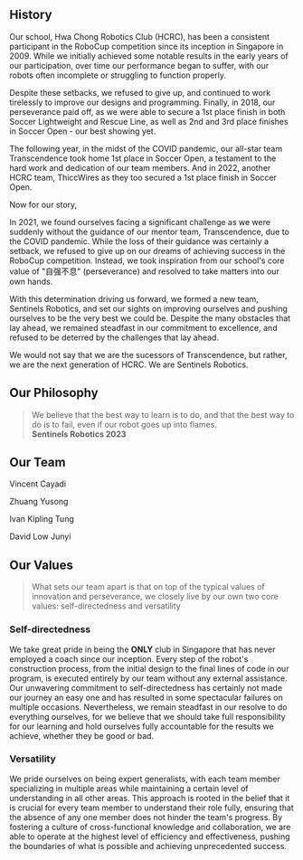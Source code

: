 
## History

Our school, Hwa Chong Robotics Club (HCRC), has been a consistent participant in the RoboCup competition since its inception in Singapore in 2009. While we initially achieved some notable results in the early years of our participation, over time our performance began to suffer, with our robots often incomplete or struggling to function properly.

Despite these setbacks, we refused to give up, and continued to work tirelessly to improve our designs and programming. Finally, in 2018, our perseverance paid off, as we were able to secure a 1st place finish in both Soccer Lightweight and Rescue Line, as well as 2nd and 3rd place finishes in Soccer Open - our best showing yet.

The following year, in the midst of the COVID pandemic, our all-star team Transcendence took home 1st place in Soccer Open, a testament to the hard work and dedication of our team members. And in 2022, another HCRC team, ThiccWires as they too secured a 1st place finish in Soccer Open.

Now for our story,

In 2021, we found ourselves facing a significant challenge as we were suddenly without the guidance of our mentor team, Transcendence, due to the COVID pandemic. While the loss of their guidance was certainly a setback, we refused to give up on our dreams of achieving success in the RoboCup competition. Instead, we took inspiration from our school's core value of "自强不息" (perseverance) and resolved to take matters into our own hands.

With this determination driving us forward, we formed a new team, Sentinels Robotics, and set our sights on improving ourselves and pushing ourselves to be the very best we could be. Despite the many obstacles that lay ahead, we remained steadfast in our commitment to excellence, and refused to be deterred by the challenges that lay ahead.

We would not say that we are the sucessors of Transcendence, but rather, we are the next generation of HCRC. We are Sentinels Robotics.

## Our Philosophy

> We believe that the best way to learn is to do, and that the best way to do is to fail, even if our robot goes up into flames.  
> **Sentinels Robotics 2023**

## Our Team

Vincent Cayadi

Zhuang Yusong

Ivan Kipling Tung

David Low Junyi

## Our Values

> What sets our team apart is that on top of the typical values of innovation and perseverance, we closely live by our own two core values: self-directedness and versatility

### Self-directedness

We take great pride in being the **ONLY** club in Singapore that has never employed a coach since our inception. Every step of the robot's construction process, from the initial design to the final lines of code in our program, is executed entirely by our team without any external assistance. Our unwavering commitment to self-directedness has certainly not made our journey an easy one and has resulted in some spectacular failures on multiple occasions. Nevertheless, we remain steadfast in our resolve to do everything ourselves, for we believe that we should take full responsibility for our learning and hold ourselves fully accountable for the results we achieve, whether they be good or bad.

### Versatility

We pride ourselves on being expert generalists, with each team member specializing in multiple areas while maintaining a certain level of understanding in all other areas. This approach is rooted in the belief that it is crucial for every team member to understand their role fully, ensuring that the absence of any one member does not hinder the team's progress. By fostering a culture of cross-functional knowledge and collaboration, we are able to operate at the highest level of efficiency and effectiveness, pushing the boundaries of what is possible and achieving unprecedented success.
